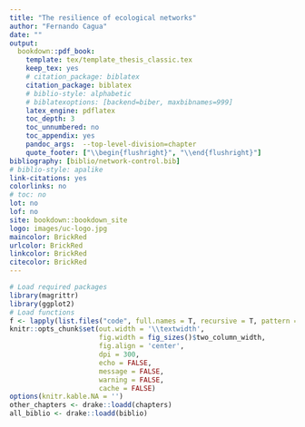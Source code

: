 ```yaml
--- 
title: "The resilience of ecological networks"
author: "Fernando Cagua"
date: ""
output:
  bookdown::pdf_book:
    template: tex/template_thesis_classic.tex
    keep_tex: yes
    # citation_package: biblatex
    citation_package: biblatex
    # biblio-style: alphabetic
    # biblatexoptions: [backend=biber, maxbibnames=999]
    latex_engine: pdflatex
    toc_depth: 3
    toc_unnumbered: no
    toc_appendix: yes
    pandoc_args:  --top-level-division=chapter
    quote_footer: ["\\begin{flushright}", "\\end{flushright}"]
bibliography: [biblio/network-control.bib]
# biblio-style: apalike
link-citations: yes
colorlinks: no  
# toc: no
lot: no
lof: no
site: bookdown::bookdown_site
logo: images/uc-logo.jpg
maincolor: BrickRed
urlcolor: BrickRed
linkcolor: BrickRed
citecolor: BrickRed
---
```


```r
# Load required packages
library(magrittr)
library(ggplot2)
# Load functions
f <- lapply(list.files("code", full.names = T, recursive = T, pattern = ".+\\.R"), source)
knitr::opts_chunk$set(out.width = '\\textwidth', 
                      fig.width = fig_sizes()$two_column_width,
                      fig.align = 'center',
                      dpi = 300,
                      echo = FALSE,
                      message = FALSE, 
                      warning = FALSE, 
                      cache = FALSE)
options(knitr.kable.NA = '')
other_chapters <- drake::loadd(chapters)
all_biblio <- drake::loadd(biblio)
```


